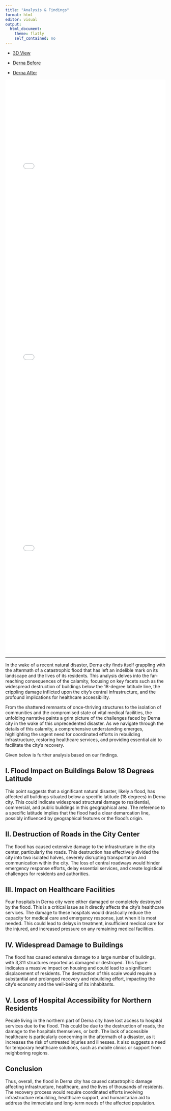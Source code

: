 ```yaml
---
title: "Analysis & Findings"
format: html
editor: visual
output:
  html_document:
    theme: flatly
    self_contained: no
---
```


<ul class="nav nav-tabs" id="myTab" role="tablist">

<li class="nav-item" role="presentation">

<a class="nav-link active" id="threeDimension-view-tab" data-bs-toggle="tab" 
    href="#threeDimension-view" role="tab" aria-controls="threeDimension-view" aria-selected="true">3D View</a>

</li>

<li class="nav-item" role="presentation">

<a class="nav-link" id="derna-before-tab" data-bs-toggle="tab" href="#derna-before" role="tab" aria-controls="derna-before" aria-selected="false">Derna Before</a>

</li>

<li class="nav-item" role="presentation">

<a class="nav-link" id="derna-after-tab" data-bs-toggle="tab" href="#derna-after" role="tab" aria-controls="derna-after" aria-selected="false">Derna After</a>

</li>

</ul>

::: {#myTabContent .tab-content}
::: {#threeDimension-view .tab-pane .fade .show .active role="tabpanel" aria-labelledby="threeDimension-view-tab"}
<iframe src="3d.html" style="width: 100%; height: 600px; border: none;"></iframe>
:::

::: {#derna-before .tab-pane .fade role="tabpanel" aria-labelledby="derna-before-tab"}
<iframe src="data/2d/Derna_Before/index.html" style="width: 100%; height: 600px; border: none;"></iframe>
:::

::: {#derna-after .tab-pane .fade role="tabpanel" aria-labelledby="derna-after-tab"}
<iframe src="data/2d/Derna_After/index.html" style="width: 100%; height: 600px; border: none;"></iframe>
:::
:::

------------------------------------------------------------------------

In the wake of a recent natural disaster, Derna city finds itself grappling with the aftermath of a catastrophic flood that has left an indelible mark on its landscape and the lives of its residents. This analysis delves into the far-reaching consequences of the calamity, focusing on key facets such as the widespread destruction of buildings below the 18-degree latitude line, the crippling damage inflicted upon the city's central infrastructure, and the profound implications for healthcare accessibility.

From the shattered remnants of once-thriving structures to the isolation of communities and the compromised state of vital medical facilities, the unfolding narrative paints a grim picture of the challenges faced by Derna city in the wake of this unprecedented disaster. As we navigate through the details of this calamity, a comprehensive understanding emerges, highlighting the urgent need for coordinated efforts in rebuilding infrastructure, restoring healthcare services, and providing essential aid to facilitate the city's recovery.

Given below is further analysis based on our findings.

## **I. Flood Impact on Buildings Below 18 Degrees Latitude**

This point suggests that a significant natural disaster, likely a flood, has affected all buildings situated below a specific latitude (18 degrees) in Derna city. This could indicate widespread structural damage to residential, commercial, and public buildings in this geographical area. The reference to a specific latitude implies that the flood had a clear demarcation line, possibly influenced by geographical features or the flood's origin.

## **II. Destruction of Roads in the City Center**

The flood has caused extensive damage to the infrastructure in the city center, particularly the roads. This destruction has effectively divided the city into two isolated halves, severely disrupting transportation and communication within the city. The loss of central roadways would hinder emergency response efforts, delay essential services, and create logistical challenges for residents and authorities.

## **III. Impact on Healthcare Facilities**

Four hospitals in Derna city were either damaged or completely destroyed by the flood. This is a critical issue as it directly affects the city's healthcare services. The damage to these hospitals would drastically reduce the capacity for medical care and emergency response, just when it is most needed. This could lead to delays in treatment, insufficient medical care for the injured, and increased pressure on any remaining medical facilities.

## **IV. Widespread Damage to Buildings**

The flood has caused extensive damage to a large number of buildings, with 3,311 structures reported as damaged or destroyed. This figure indicates a massive impact on housing and could lead to a significant displacement of residents. The destruction of this scale would require a substantial and prolonged recovery and rebuilding effort, impacting the city's economy and the well-being of its inhabitants.

## **V. Loss of Hospital Accessibility for Northern Residents**

People living in the northern part of Derna city have lost access to hospital services due to the flood. This could be due to the destruction of roads, the damage to the hospitals themselves, or both. The lack of accessible healthcare is particularly concerning in the aftermath of a disaster, as it increases the risk of untreated injuries and illnesses. It also suggests a need for temporary healthcare solutions, such as mobile clinics or support from neighboring regions.

## Conclusion

Thus, overall, the flood in Derna city has caused catastrophic damage affecting infrastructure, healthcare, and the lives of thousands of residents. The recovery process would require coordinated efforts involving infrastructure rebuilding, healthcare support, and humanitarian aid to address the immediate and long-term needs of the affected population.

